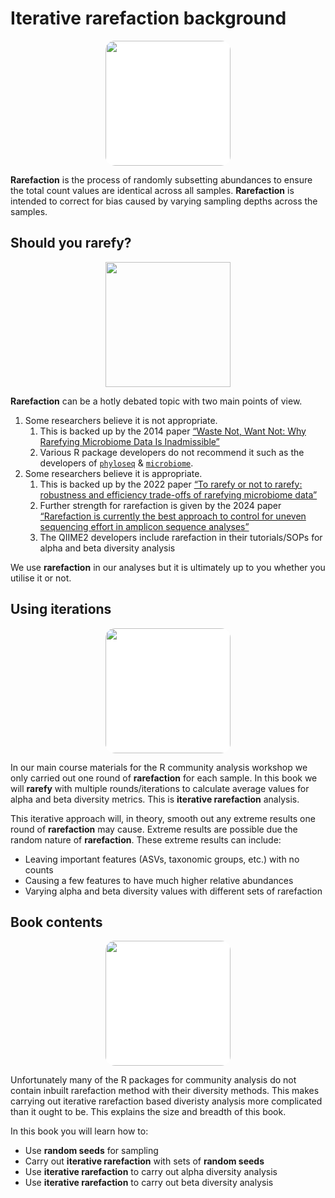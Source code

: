 # Iterative rarefaction background {#iter_rarefaction_background_chap}

<center>
![](figures/iteration.png){style="width:200px; background-color:white; border-radius:15px"}
</center>

__Rarefaction__ is the process of randomly subsetting abundances to ensure the total count values are identical across all samples.
__Rarefaction__ is intended to correct for bias caused by varying sampling depths across the samples.

## Should you rarefy?
<center>
![](figures/choice_sign.png){style="width:200px"}
</center>

__Rarefaction__ can be a hotly debated topic with two main points of view.

1.  Some researchers believe it is not appropriate.
    1.  This is backed up by the 2014 paper ["Waste Not, Want Not: Why Rarefying Microbiome Data Is Inadmissible"](https://journals.plos.org/ploscompbiol/article?id=10.1371/journal.pcbi.1003531)
    2.  Various R package developers do not recommend it such as the developers of [`phyloseq`](https://joey711.github.io/phyloseq/) & [`microbiome`](https://microbiome.github.io/tutorials/).
2.  Some researchers believe it is appropriate.
    1.  This is backed up by the 2022 paper ["To rarefy or not to rarefy: robustness and efficiency trade-offs of rarefying microbiome data"](https://academic.oup.com/bioinformatics/article/38/9/2389/6536959)
    2. Further strength for rarefaction is given by the 2024 paper ["Rarefaction is currently the best approach to control for uneven sequencing effort in amplicon sequence analyses"](https://journals.asm.org/doi/10.1128/msphere.00354-23)
    3.  The QIIME2 developers include rarefaction in their tutorials/SOPs for alpha and beta diversity analysis

We use __rarefaction__ in our analyses but it is ultimately up to you whether you utilise it or not.

## Using iterations
<center>
![](figures/iterations.png){style="width:200px; background-color:white; border-radius:15px"}
</center>

In our main course materials for the R community analysis workshop we only carried out one round of __rarefaction__ for each sample.
In this book we will __rarefy__ with multiple rounds/iterations to calculate average values for alpha and beta diversity metrics.
This is __iterative rarefaction__ analysis.

This iterative approach will, in theory, smooth out any extreme results one round of __rarefaction__ may cause. Extreme results are possible due the random nature of __rarefaction__.
These extreme results can include:

-   Leaving important features (ASVs, taxonomic groups, etc.) with no counts
-   Causing a few features to have much higher relative abundances
-   Varying alpha and beta diversity values with different sets of rarefaction

## Book contents
<center>
![](figures/contents.png){style="width:200px; background-color:white; border-radius:15px"}
</center>

Unfortunately many of the R packages for community analysis do not contain inbuilt rarefaction method with their diversity methods.
This makes carrying out iterative rarefaction based diveristy analysis more complicated than it ought to be.
This explains the size and breadth of this book.

In this book you will learn how to:

- Use __random seeds__ for sampling
- Carry out __iterative rarefaction__ with sets of __random seeds__
- Use __iterative rarefaction__ to carry out alpha diversity analysis
- Use __iterative rarefaction__ to carry out beta diversity analysis
